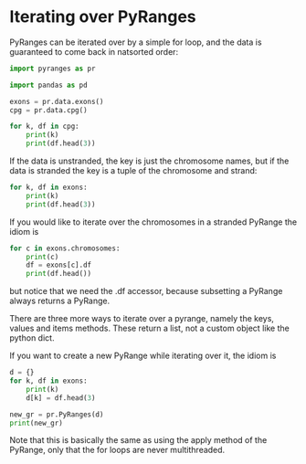 # Iterating over PyRanges

PyRanges can be iterated over by a simple for loop, and the data is guaranteed
to come back in natsorted order:

```python
import pyranges as pr

import pandas as pd

exons = pr.data.exons()
cpg = pr.data.cpg()

for k, df in cpg:
    print(k)
    print(df.head(3))
```

If the data is unstranded, the key is just the chromosome names, but if the data
is stranded the key is a tuple of the chromosome and strand:

```python
for k, df in exons:
    print(k)
    print(df.head(3))
```

If you would like to iterate over the chromosomes in a stranded PyRange the idiom is

```python
for c in exons.chromosomes:
    print(c)
    df = exons[c].df
    print(df.head())
```


but notice that we need the .df accessor, because subsetting a PyRange always
returns a PyRange.

There are three more ways to iterate over a pyrange, namely the keys, values and
items methods. These return a list, not a custom object like the python dict.

If you want to create a new PyRange while iterating over it, the idiom is


```python
d = {}
for k, df in exons:
    print(k)
    d[k] = df.head(3)

new_gr = pr.PyRanges(d)
print(new_gr)
```

Note that this is basically the same as using the apply method of the PyRange,
only that the for loops are never multithreaded.